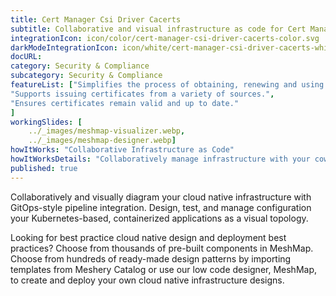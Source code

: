 ```yaml
---
title: Cert Manager Csi Driver Cacerts  
subtitle: Collaborative and visual infrastructure as code for Cert Manager Csi Driver Cacerts
integrationIcon: icon/color/cert-manager-csi-driver-cacerts-color.svg
darkModeIntegrationIcon: icon/white/cert-manager-csi-driver-cacerts-white.svg
docURL: 
category: Security & Compliance
subcategory: Security & Compliance
featureList: ["Simplifies the process of obtaining, renewing and using those certificates.",
"Supports issuing certificates from a variety of sources.",
"Ensures certificates remain valid and up to date."
]
workingSlides: [
    ../_images/meshmap-visualizer.webp,
    ../_images/meshmap-designer.webp]
howItWorks: "Collaborative Infrastructure as Code"
howItWorksDetails: "Collaboratively manage infrastructure with your coworkers synchronously sharing the same designs."
published: true
---
```

<p>
    
</p>
<p>
    Collaboratively and visually diagram your cloud native infrastructure with GitOps-style pipeline integration. Design, test, and manage configuration your Kubernetes-based, containerized applications as a visual topology.
</p>
<p>
    Looking for best practice cloud native design and deployment best practices? Choose from thousands of pre-built components in MeshMap. Choose from hundreds of ready-made design patterns by importing templates from Meshery Catalog or use our low code designer, MeshMap, to create and deploy your own cloud native infrastructure designs.
</p>